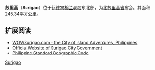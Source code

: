 {{for|菲律宾省份|南苏里高省|北苏里高省}}
{{Infobox settlement
| name                    = 苏里高市
| native_name             = Siyudad nan Surigao
| official_name           = 
| settlement_type         = [[菲律宾城市|市]]
| image_skyline           =
| image_alt               = ChristmasDowntownSurigao.jpg
| image_caption           = 苏里高市
| image_flag              = 
| flag_alt                = 
| image_seal              = SurigaoSeal.JPG 
| seal_alt                = 
| image_shield            = 
| shield_alt              = 
| nickname                = 
| motto                   = 
| image_map               = Ph_locator_surigao del norte_surigao.png
| map_alt                 = 
| map_caption             = [[北苏里高省|北苏里高省]]所在地，示苏里高市所在地
| pushpin_map             = Philippines
| pushpin_label_position  = left
| pushpin_map_caption     = 苏里高市所在地
| latd  =  9|latm  =  47|lats  =  |latNS  = N
| longd =  125|longm =  29|longs =  |longEW = E
| coordinates_type        = region:PH_type:city
| coordinates_display     = inline,title
| coordinates_footnotes   = 
| subdivision_type        = [[世界地理索引|国家]]
| subdivision_name        = {{flag|Philippines}}
| subdivision_type1       = [[菲律賓政區|政區]]
| subdivision_name1       = [[卡拉加区|卡拉加区]]
| subdivision_type2       = [[菲律宾省份列表|省份]]
| subdivision_name2       = [[北苏里高省|北苏里高省]]（省会）
| subdivision_type3       = 地区
| subdivision_name3       = 北苏里高省第二地区
| established_title       = 建立
| established_date        = 1655年6月29日
| established_title1      = 建市
| established_date1       = 1970年8月31日
| parts_type              = 巴朗加
| parts_style             = para
| p1                      = 54
| leader_party            = 
| leader_title            = [[市长|市长]]
| leader_name             = Ernesto Matugas ([[自由黨_(菲律賓)|自由黨]])
| area_total_km2          = 245.34
| population_total        = 132151
| population_as_of        = 2007
| population_density_km2  = auto
| elevation_m             = 
| blank_name_sec1         = 政府网站
| blank_info_sec1         = www.surigaocity.gov.ph/[http://surigaocity.gov.ph/]
| timezone                = PHT
| utc_offset              = +8
| postal_code_type        = ZIP Code
| postal_code             = 8400
| blank_name_sec1         = 城市分类
| blank_info_sec1         = 1st Class Component City 
}}

'''苏里高'''（'''Surigao'''）位于[[菲律宾|菲律宾]][[棉兰老岛|棉兰老岛]]东北部，为[[北苏里高省|北苏里高省]]省会。其面积245.34平方公里。

== 扩展阅读 ==
{{refbegin}}
*[http://www.wowsurigao.com WOWSurigao.com - the City of Island Adventures, Philippines] {{Wayback|url=http://www.wowsurigao.com/ |date=20110315201252 }}
*[http://www.surigaocity.gov.ph Official Website of Surigao City Government] {{Wayback|url=http://www.surigaocity.gov.ph/ |date=20210218145335 }}
*[http://www.nscb.gov.ph/activestats/psgc/default.asp Philippine Standard Geographic Code] {{Wayback|url=http://www.nscb.gov.ph/activestats/psgc/default.asp |date=20120413163013 }}
{{refend}}



{{Authority control}}
[[Category:菲律宾省会城市|Surigao]]